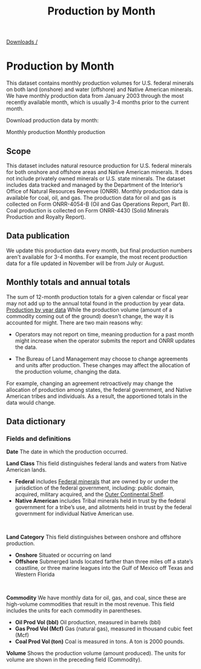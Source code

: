 ﻿---
title: Production by Month
includeToc: true
layout: downloads
description: This dataset contains monthly production volumes on federal lands and waters and Native American lands.
tags:
- Data
- Downloads
- Documentation
- Native American
- Indian
- Federal
- Production
- coal
- oil
- gas
---

[Downloads /](/downloads/)

# Production by Month

This dataset contains monthly production volumes for U.S. federal minerals on both land (onshore) and water (offshore) and Native American minerals. We have monthly production data from January 2003 through the most recently available month, which is usually 3-4 months prior to the current month.
<br />

Download production data by month:

<DownloadDataFile linkType="DownloadCsv" dataSet="monthly_production.csv">
  Monthly production
</DownloadDataFile>

<DownloadDataFile linkType="DownloadXls" dataSet="monthly_production.xlsx">
  Monthly production
</DownloadDataFile>


## Scope

This dataset includes natural resource production for U.S. federal minerals for both onshore and offshore areas and Native American minerals. It does not include privately owned minerals or U.S. state minerals. The dataset includes data tracked and managed by the Department of the Interior’s Office of Natural Resources Revenue (ONRR). Monthly production data is available for coal, oil, and gas. The production data for oil and gas is collected on Form ONRR-4054-B (Oil and Gas Operations Report, Part B). Coal production is collected on Form ONRR-4430 (Solid Minerals Production and Royalty Report).

## Data publication

We update this production data every month, but final production numbers aren't available for 3-4 months. For example, the most recent production data for a file updated in November will be from July or August.

## Monthly totals and annual totals

The sum of 12-month production totals for a given calendar or fiscal year may not add up to the annual total found in the production by year data.
  [Production by year data](/downloads/production/)
While the production volume (amount of a commodity coming out of the ground) doesn't change, the way it is accounted for might. There are two main reasons why:

- Operators may not report on time, meaning production for a past month might increase when the operator submits the report and ONRR updates the data.

- The Bureau of Land Management may choose to change agreements and units after production. These changes may affect the allocation of the production volume, changing the data.

For example, changing an agreement retroactively may change the allocation of production among states, the federal government, and Native American tribes and individuals. As a result, the apportioned totals in the data would change.

## Data dictionary

### Fields and definitions

**Date**  The date in which the production occurred.
<br />

**Land Class**  This field distinguishes federal lands and waters from Native American lands.

* **Federal**  includes [Federal minerals](https://fas.org/sgp/crs/misc/R42346.pdf) that are owned by or under the jurisdiction of the federal government, including: public domain, acquired, military acquired, and the [Outer Continental Shelf](https://www.boem.gov/OCS-Lands-Act-History/).
* **Native American**  includes Tribal minerals held in trust by the federal government for a tribe’s use, and allotments held in trust by the federal government for individual Native American use.
<br />

**Land Category**  This field distinguishes between onshore and offshore production.

* **Onshore**  Situated or occurring on land
* **Offshore**  Submerged lands located farther than three miles off a state’s coastline, or three marine leagues into the Gulf of Mexico off Texas and Western Florida
<br />

**Commodity** We have monthly data for oil, gas, and coal, since these are high-volume commodities that result in the most revenue. This field includes the units for each commodity in parentheses.

  - **Oil Prod Vol (bbl)**  Oil production, measured in barrels (bbl)
  - **Gas Prod Vol (Mcf)**  Gas (natural gas), measured in thousand cubic feet (Mcf)
  - **Coal Prod Vol (ton)**  Coal is measured in tons. A ton is 2000 pounds.

**Volume**  Shows the production volume (amount produced). The units for volume are shown in the preceding field (Commodity).
